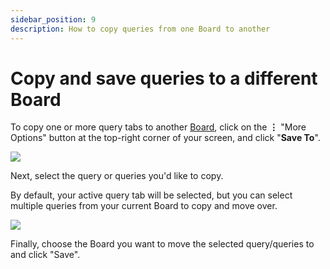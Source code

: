 ```yaml
---
sidebar_position: 9
description: How to copy queries from one Board to another
---
```


# Copy and save queries to a different Board

To copy one or more query tabs to another [Board](organizing-queries.mdx), click on the **&vellip;** "More Options" button at the top-right corner of your screen, and click "**Save To**".

![](../../../static/img/superquery/image-53.png)

Next, select the query or queries you'd like to copy.

By default, your active query tab will be selected, but you can select multiple queries from your current Board to copy and move over.

![](../../../static/img/superquery/SaveToQueries.gif)

Finally, choose the Board you want to move the selected query/queries to and click "Save".
